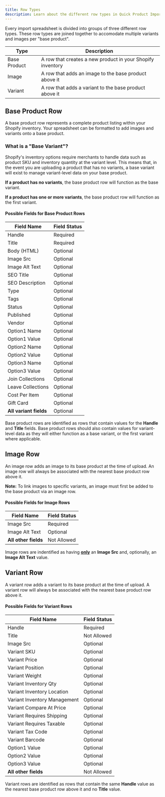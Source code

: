 ```yaml
---
title: Row Types
description: Learn about the different row types in Quick Product Import.
---
```


Every import spreadsheet is divided into groups of three different row types. These row types are joined together to accomodate multiple variants and images per "base product".

| Type         | Description                                                |
| ------------ | ---------------------------------------------------------- |
| Base Product | A row that creates a new product in your Shopify inventory |
| Image        | A row that adds an image to the base product above it      |
| Variant      | A row that adds a variant to the base product above it     |

## Base Product Row

A base product row represents a complete product listing within your Shopify inventory. Your spreadsheet can be formatted to add images and variants onto a base product.

### What is a "Base Variant"?

Shopify's inventory options require merchants to handle data such as product SKU and inventory quantity at the variant level. This means that, in the event you are uploading a product that has no variants, a base variant will exist to manage variant-level data on your base product.

**If a product has no variants**, the base product row will function as the base variant.

**If a product has one or more variants**, the base product row will function as the first variant.

#### Possible Fields for Base Product Rows

| Field Name             | Field Status |
| ---------------------- | ------------ |
| Handle                 | Required     |
| Title                  | Required     |
| Body (HTML)            | Optional     |
| Image Src              | Optional     |
| Image Alt Text         | Optional     |
| SEO Title              | Optional     |
| SEO Description        | Optional     |
| Type                   | Optional     |
| Tags                   | Optional     |
| Status                 | Optional     |
| Published              | Optional     |
| Vendor                 | Optional     |
| Option1 Name           | Optional     |
| Option1 Value          | Optional     |
| Option2 Name           | Optional     |
| Option2 Value          | Optional     |
| Option3 Name           | Optional     |
| Option3 Value          | Optional     |
| Join Collections       | Optional     |
| Leave Collections      | Optional     |
| Cost Per Item          | Optional     |
| Gift Card              | Optional     |
| **All variant fields** | Optional     |

Base product rows are identified as rows that contain values for the **Handle** and **Title** fields. Base product rows should also contain values for variant-level data as they will either function as a base variant, or the first variant where applicable.

## Image Row

An image row adds an image to its base product at the time of upload. An image row will always be associated with the nearest base product row above it.

**Note:** To link images to specific variants, an image must first be added to the base product via an image row.

#### Possible Fields for Image Rows

| Field Name           | Field Status |
| -------------------- | ------------ |
| Image Src            | Required     |
| Image Alt Text       | Optional     |
| **All other fields** | Not Allowed  |

Image rows are indentified as having <u>**only**</u> an **Image Src** and, optionally, an **Image Alt Text** value.

## Variant Row

A variant row adds a variant to its base product at the time of upload. A variant row will always be associated with the nearest base product row above it.

#### Possible Fields for Variant Rows

| Field Name                   | Field Status |
| ---------------------------- | ------------ |
| Handle                       | Required     |
| Title                        | Not Allowed  |
| Image Src                    | Optional     |
| Variant SKU                  | Optional     |
| Variant Price                | Optional     |
| Variant Position             | Optional     |
| Variant Weight               | Optional     |
| Variant Inventory Qty        | Optional     |
| Variant Inventory Location   | Optional     |
| Variant Inventory Management | Optional     |
| Variant Compare At Price     | Optional     |
| Variant Requires Shipping    | Optional     |
| Variant Requires Taxable     | Optional     |
| Variant Tax Code             | Optional     |
| Variant Barcode              | Optional     |
| Option1 Value                | Optional     |
| Option2 Value                | Optional     |
| Option3 Value                | Optional     |
| **All other fields**         | Not Allowed  |

Variant rows are identified as rows that contain the same **Handle** value as the nearest base product row above it and no **Title** value.
